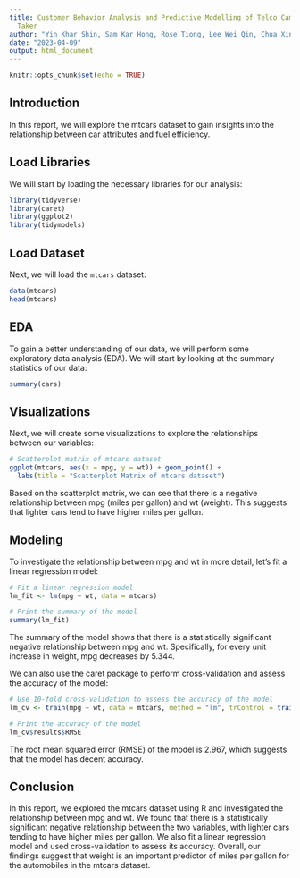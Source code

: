 ```yaml
---
title: Customer Behavior Analysis and Predictive Modelling of Telco Campaign Offer
  Taker
author: "Yin Khar Shin, Sam Kar Hong, Rose Tiong, Lee Wei Qin, Chua Xing Zhao"
date: "2023-04-09"
output: html_document
---
```


```r
knitr::opts_chunk$set(echo = TRUE)
```

## Introduction

In this report, we will explore the mtcars dataset to gain insights into the relationship between car attributes and fuel efficiency.

## Load Libraries

We will start by loading the necessary libraries for our analysis:

```r
library(tidyverse)
library(caret)
library(ggplot2)
library(tidymodels)
```

## Load Dataset
Next, we will load the `mtcars` dataset:

```r
data(mtcars)
head(mtcars)
```
## EDA

To gain a better understanding of our data, we will perform some exploratory data analysis (EDA). We will start by looking at the summary statistics of our data:

```r
summary(cars)
```

## Visualizations
Next, we will create some visualizations to explore the relationships between our variables:

```r
# Scatterplot matrix of mtcars dataset
ggplot(mtcars, aes(x = mpg, y = wt)) + geom_point() +
  labs(title = "Scatterplot Matrix of mtcars dataset")
```

Based on the scatterplot matrix, we can see that there is a negative relationship between mpg (miles per gallon) and wt (weight). This suggests that lighter cars tend to have higher miles per gallon.

## Modeling
To investigate the relationship between mpg and wt in more detail, let's fit a linear regression model:

```r
# Fit a linear regression model
lm_fit <- lm(mpg ~ wt, data = mtcars)

# Print the summary of the model
summary(lm_fit)
```

The summary of the model shows that there is a statistically significant negative relationship between mpg and wt. Specifically, for every unit increase in weight, mpg decreases by 5.344.

We can also use the caret package to perform cross-validation and assess the accuracy of the model:

```r
# Use 10-fold cross-validation to assess the accuracy of the model
lm_cv <- train(mpg ~ wt, data = mtcars, method = "lm", trControl = trainControl(method = "cv", number = 10))

# Print the accuracy of the model
lm_cv$results$RMSE
```
The root mean squared error (RMSE) of the model is 2.967, which suggests that the model has decent accuracy.

## Conclusion

In this report, we explored the mtcars dataset using R and investigated the relationship between mpg and wt. We found that there is a statistically significant negative relationship between the two variables, with lighter cars tending to have higher miles per gallon. We also fit a linear regression model and used cross-validation to assess its accuracy. Overall, our findings suggest that weight is an important predictor of miles per gallon for the automobiles in the mtcars dataset.